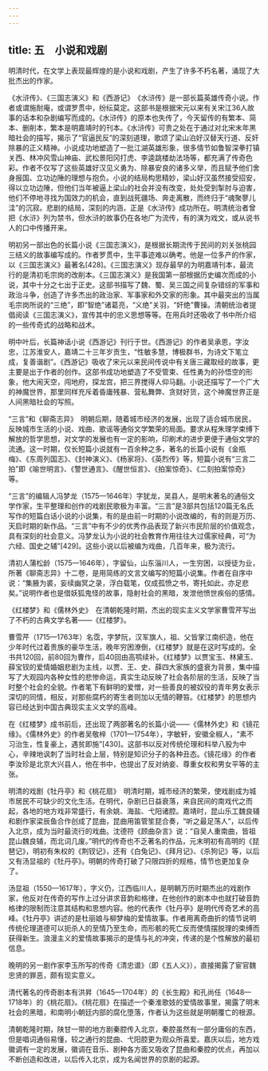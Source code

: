 ```yaml
---
---
---
```

title: 五　小说和戏剧
---




明清时代，在文学上表现最辉煌的是小说和戏剧，产生了许多不朽名著，涌现了大批杰出的作家。

《水浒传》、《三国志演义》和《西游记》　《水浒传》是一部长篇英雄传奇小说。作者或谓施耐庵，或谓罗贯中，纷纭莫定。这部书是根据宋元以来有关宋江36人故事的话本和杂剧编写而成的。《水浒传》的原本也失传了，今天留传的有繁本、简本、删削本，繁本是明嘉靖时的刊本。《水浒传》可贵之处在于通过对北宋末年黑暗社会的描写，揭示了“官逼民反”的深刻道理，歌颂了梁山泊好汉替天行道、反奸除暴的正义精神。小说成功地塑造了一批江湖英雄形象，很多情节如鲁智深拳打镇关西、林冲风雪山神庙、武松景阳冈打虎、李逵跳楼劫法场等，都充满了传奇色彩。作者不仅写了这些英雄好汉见义勇为、除暴安良的诸多义举，而且赋予他们舍身报国、立功边陲的理想与抱负。小说的结局构思精妙，梁山好汉虽然接受招安，得以立功边陲，但他们当年被逼上梁山的社会并没有改变，处处受到掣肘与迫害，他们不停地寻找为国效力的机会，直到战死疆场、奔走离散，而终归于“魂聚蓼儿洼”的沉寂。悲剧的结局，深刻的内涵，正是《水浒传》成功所在。明清统治者曾把《水浒》列为禁书，但水浒的故事仍在各地广为流传，有的演为戏文，或从说书人的口中传播开来。

明初另一部出色的长篇小说《三国志演义》，是根据长期流传于民间的刘关张桃园三结义的故事编写成的。作者罗贯中，生平事迹难以确考。他是一位多产的作家，以《三国志演义》最著名[428]。《三国志演义》现存最早的为明嘉靖刊本，最流行的是清初毛宗岗的改削本。《三国志演义》是我国第一部根据历史编次而成的小说，其中十分之七出于正史。这部书描写了魏、蜀、吴三国之间复杂错综的军事和政治斗争，创造了许多杰出的政治家、军事家和外交家的形象。其中最突出的当属毛宗岗所说的“三绝”，即“智绝”诸葛亮，“义绝”关羽，“奸绝”曹操。清朝统治者提倡阅读《三国志演义》，宣传其中的忠义思想等等。在用兵时还吸收了书中所介绍的一些传奇式的战略和战术。

明中叶后，长篇神话小说《西游记》刊行于世。《西游记》的作者吴承恩，字汝忠，江苏淮安人，嘉靖二十三年岁贡生，“性敏多慧，博极群书，为诗文下笔立成，复善谐剧”。《西游记》吸收了宋元以来民间传说中有关唐三藏取经的故事，更主要是出于作者的创作。这部书成功地塑造了不受管束、任性勇为的孙悟空的形象，他大闹天空，闯地府，探龙宫，把三界搅得人仰马翻。小说还描写了一个广大的神魔世界，那里同样充斥着昏庸残暴、营私舞弊、贪财好货，这个神魔世界正是人间黑暗社会的写照。

“三言”和《聊斋志异》　明朝后期，随着城市经济的发展，出现了适合城市居民，反映城市生活的小说、戏曲、歌谣等通俗文学繁荣的局面。要求从程朱理学束缚下解放的哲学思想，对文学的发展也有一定的影响，印刷术的进步更便于通俗文学的流通。这一时期，仅长短篇小说就有一百余种之多，著名的长篇小说有《金瓶梅》、《东周列国志》、《封神演义》、《杨家将》、《英烈传》等，短篇小说有“三言二拍”即《喻世明言》、《警世通言》、《醒世恒言》、《拍案惊奇》、《二刻拍案惊奇》等。

“三言”的编辑人冯梦龙（1575—1646年）字犹龙，吴县人，是明末著名的通俗文学作家，生平整理和创作的戏剧民歌极为丰富。“三言”是3部共包括120篇无名氏写作的短篇白话小说的小说集，有的是由前一时期的小说改编的，有的则是万历、天启时期的新作品。“三言”中有不少的优秀作品表现了新兴市民阶层的价值观念，具有深刻的社会意义。冯梦龙认为小说的社会教育作用往往大过儒家经典，可“为六经、国史之辅”[429]。这些小说以后被编为戏曲，几百年来，极为流行。

清初人蒲松龄（1575—1646年），字留仙，山东淄川人，一生穷困，以授徒为业，所著《聊斋志异》十二卷，是用简练的文言文编写的短篇小说集。作者在自序中说：“集腋为裘，妄续幽冥之录，浮白载笔，仅成孤愤之书，寄托如此，亦足悲矣。”说明作者也是借妖狐鬼怪的故事，隐射社会的黑暗，发泄他愤世疾俗的感情。

《红楼梦》和《儒林外史》　在清朝乾隆时期，杰出的现实主义文学家曹雪芹写出了不朽的古典文学名著——《红楼梦》。

曹雪芹（1715—1763年）名霑，字梦阮，汉军旗人，祖、父皆掌江南织造，他在少年时代过着贵族的豪华生活，晚年穷困潦倒，《红楼梦》就是在这时写成的。全书共120回，前80回为曹作，后40回由高鹗续补。《红楼梦》以贾宝玉、林黛玉、薛宝钗的爱情婚姻悲剧为主线，以贾、王、史、薛四大家族的盛衰为背景，集中描写了大观园内各种女性的悲惨命运，真实生动反映了社会各阶层的生活，反映了当时整个社会的全貌。作者笔下有鲜明的爱憎，对一些善良的被奴役的青年男女表示深切的同情，相反，对那些腐朽的寄生者则加以无情的鞭笞。《红楼梦》的思想内容已经达到中国古典现实主义文学的高峰。

在《红楼梦》成书前后，还出现了两部著名的长篇小说——《儒林外史》和《镜花缘》。《儒林外史》的作者吴敬梓（1701—1754年），字敏轩，安徽全椒人，“素不习治生，性复豪上，遇贫即施”[430]。这部书以反对传统伦理和科举八股为中心，辛辣地讽刺了当时社会上层，特别是知识分子的各种丑态。《镜花缘》的作者李汝珍是北京大兴县人，他在书中，也提出了反对纳妾、尊重女权和男女平等的主张。

明清的戏剧《牡丹亭》和《桃花扇》　明清时期，城市经济的繁荣，使戏剧成为城市居民不可缺少的文化生活。在明代，杂剧已日益衰落，来自民间的南戏代之而起，各地的地方戏非常盛行，有余姚、海盐、弋阳诸腔。嘉靖时，昆山乐工魏良辅和剧作家梁辰鱼合作创成了昆曲，昆曲用笛管笙琵合奏，“听之最足荡人”，以后传入北京，成为当时最流行的戏曲。沈德符《顾曲杂言》说：“自吴人重南曲，皆祖昆山魏良辅，而北词几废。”明代的传奇也不乏著名的作品，元末明初有高明的《琵琶记》，明初有朱权的《荆钗记》，还有《白兔记》、《拜月记》、《杀狗记》等，以后又有汤显祖的《牡丹亭》。明朝的传奇打破了只限四折的规格，情节也更加复杂了。

汤显祖（1550—1617年），字义仍，江西临川人，是明朝万历时期杰出的戏剧作家，他反对在传奇的写作上过分讲求音韵和格律，在他创作的剧本中也就打破音韵格律的限制而注意其结构和思想内容。他的代表作《牡丹亭》是明代传奇艺术的高峰。《牡丹亭》讲述的是杜丽娘与柳梦梅的爱情故事。作者用离奇曲折的情节说明传统伦理道德可以扼杀人的至情乃至生命，而形骸的死亡反而使情摆脱理的束缚而获得新生。浪漫主义的爱情故事揭示的是情与礼的冲突，传递的是个性解放的最初信息。

晚明的另一剧作家李玉所写的传奇《清忠谱》（即《五人义》），直接揭露了宦官魏忠贤的罪恶，颇有现实意义。

清代著名的传奇剧本有洪昇（1645—1704年）的《长生殿》和孔尚任（1648—1718年）的《桃花扇》。《桃花扇》在描述一个秦淮歌妓的爱情故事里，揭露了明末社会的黑暗，和南明小朝廷内部的腐化堕落，作者认为这些就是明朝覆亡的根源。

清朝乾隆时期，陕甘一带的地方剧秦腔传入北京，秦腔虽然有一部分庸俗的东西，但是唱词通俗易懂，较之通行的昆曲、弋阳腔更为观众所喜爱。嘉庆以后，地方戏徽调有一定的发展，徽调在音乐、剧种各方面又吸收了昆曲和秦腔的优点，再加以不断创造和改进，以后传入北京，成为名闻世界的京剧的起源。
